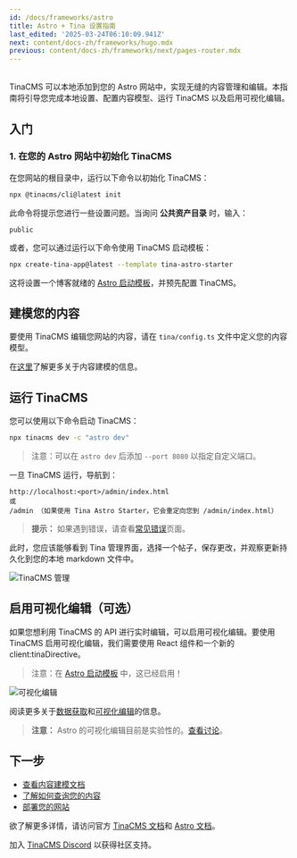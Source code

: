 ```yaml
---
id: /docs/frameworks/astro
title: Astro + Tina 设置指南
last_edited: '2025-03-24T06:10:09.941Z'
next: content/docs-zh/frameworks/hugo.mdx
previous: content/docs-zh/frameworks/next/pages-router.mdx
---
```


\
TinaCMS 可以本地添加到您的 Astro 网站中，实现无缝的内容管理和编辑。本指南将引导您完成本地设置、配置内容模型、运行 TinaCMS 以及启用可视化编辑。

## 入门

### 1. 在您的 Astro 网站中初始化 TinaCMS

在您网站的根目录中，运行以下命令以初始化 TinaCMS：

```bash
npx @tinacms/cli@latest init
```

此命令将提示您进行一些设置问题。当询问 **公共资产目录** 时，输入：

```
public
```

或者，您可以通过运行以下命令使用 TinaCMS 启动模板：

```bash
npx create-tina-app@latest --template tina-astro-starter
```

这将设置一个博客就绪的 [Astro 启动模板](https://github.com/tinacms/tina-astro-starter)，并预先配置 TinaCMS。

## 建模您的内容

要使用 TinaCMS 编辑您网站的内容，请在 `tina/config.ts` 文件中定义您的内容模型。

在[这里](/docs/schema/)了解更多关于内容建模的信息。

## 运行 TinaCMS

您可以使用以下命令启动 TinaCMS：

```bash
npx tinacms dev -c "astro dev"
```

> 注意：可以在 `astro dev` 后添加 `--port 8080` 以指定自定义端口。

一旦 TinaCMS 运行，导航到：

```
http://localhost:<port>/admin/index.html
或
/admin （如果使用 Tina Astro Starter，它会重定向您到 /admin/index.html）
```

> **提示：** 如果遇到错误，请查看[常见错误](/docs/forestry/common-errors)页面。

此时，您应该能够看到 Tina 管理界面，选择一个帖子，保存更改，并观察更新持久化到您的本地 markdown 文件中。

![TinaCMS 管理](/img/hugo-tina-admin-screenshot.png)

## 启用可视化编辑（可选）

如果您想利用 TinaCMS 的 API 进行实时编辑，可以启用可视化编辑。要使用 TinaCMS 启用可视化编辑，我们需要使用 React 组件和一个新的 client:tinaDirective。

> 注意：在 [Astro 启动模板](https://github.com/tinacms/tina-astro-starter) 中，这已经启用！

![可视化编辑](/gif/blocks.gif)

阅读更多关于[数据获取](/docs/features/data-fetching/)和[可视化编辑](/docs/contextual-editing/overview/)的信息。

> **注意：** Astro 的可视化编辑目前是实验性的。[查看讨论](https://github.com/tinacms/tinacms/discussions/3399)。

## 下一步

* [查看内容建模文档](/docs/schema/)
* [了解如何查询您的内容](/docs/features/data-fetching/)
* [部署您的网站](/docs/tina-cloud)

欲了解更多详情，请访问官方 [TinaCMS 文档](https://tina.io/docs/)和 [Astro 文档](https://astro.build/docs/)。

加入 [TinaCMS Discord](https://discord.gg/suurtdwX) 以获得社区支持。